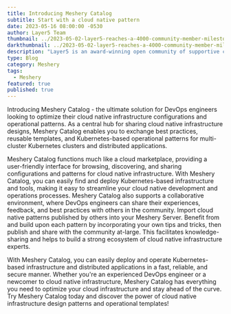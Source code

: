 ```yaml
---
title: Introducing Meshery Catalog
subtitle: Start with a cloud native pattern
date: 2023-05-16 08:00:00 -0530
author: Layer5 Team
thumbnail: ../2023-05-02-layer5-reaches-a-4000-community-member-milestone/layer5-community-playfield.png
darkthumbnail: ../2023-05-02-layer5-reaches-a-4000-community-member-milestone/layer5-community-playfield.png
description: "Layer5 is an award-winning open community of supportive contributors"
type: Blog
category: Meshery
tags:
  - Meshery
featured: true
published: true
---
```




<BlogWrapper>

Introducing Meshery Catalog - the ultimate solution for DevOps engineers looking to optimize their cloud native infrastructure configurations and operational patterns. As a central hub for sharing cloud native infrastructure designs, Meshery Catalog enables you to exchange best practices, reusable templates, and Kubernetes-based operational patterns for multi-cluster Kubernetes clusters and distributed applications.

Meshery Catalog functions much like a cloud marketplace, providing a user-friendly interface for browsing, discovering, and sharing configurations and patterns for cloud native infrastructure. With Meshery Catalog, you can easily find and deploy Kubernetes-based infrastructure and tools, making it easy to streamline your cloud native development and operations processes.
Meshery Catalog also supports a collaborative environment, where DevOps engineers can share their experiences, feedback, and best practices with others in the community. Import cloud native patterns published by others into your Meshery Server. Benefit from and build upon each pattern by incorporating your own tips and tricks, then publish and share with the community at-large. This facilitates knowledge-sharing and helps to build a strong ecosystem of cloud native infrastructure experts.

With Meshery Catalog, you can easily deploy and operate Kubernetes-based infrastructure and distributed applications in a fast, reliable, and secure manner. Whether you're an experienced DevOps engineer or a newcomer to cloud native infrastructure, Meshery Catalog has everything you need to optimize your cloud infrastructure and stay ahead of the curve. Try Meshery Catalog today and discover the power of cloud native infrastructure design patterns and operational templates!

</BlogWrapper>